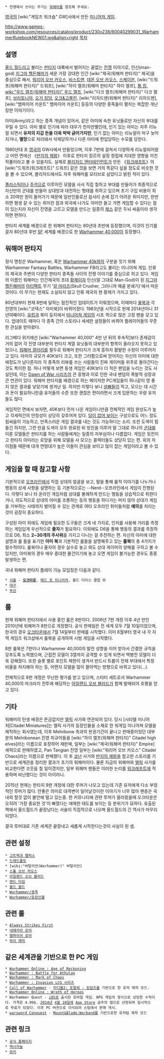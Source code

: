  * 전쟁에서 쓰이는 무기는 [[워해머]]를 참조해 주세요.

'''{{{+1 A World of Chaos. A Time of Heroes. An Age of War.}}}'''
'''{{{+1 혼돈의 세계. 영웅의 시간. 전쟁의 시대}}}'''

[[영국]]의 [wiki:"게임즈 워크숍" GW]사에서 만든 [[미니어처 게임]].

http://www.games-workshop.com/resources/catalog/product/230x238/60040299031_WarhammerRulebookNEW01.jpg&align=right [[목차]]

== 설명 ==
[[올드 월드]]라고 불리는 [[판타지]] 대륙에서 벌어지는 끝없는 [[전쟁]] 이야기로, 인신(man-god) [[지그마 헬든해머]]가 세운 가장 강대한 인간 [wiki:"제국(워해머 판타지)" 제국]을 중심으로 해서, [[워리어 오브 카오스]], [[비스트맨]], [[데몬 오브 카오스]], [[스케이븐]], [wiki:"드워프(워해머 판타지)" 드워프], [wiki:"하이 엘프(워해머 판타지)" 하이 엘프], [[툼 킹]], [[wiki:"우드 엘프(워해머 판타지)" 우드 엘프]], [wiki:"다크 엘프(워해머 판타지)" 다크 엘프], [[브리토니아]], [[오거 킹덤]], [[오크&고블린]], [wiki:"리자드맨(워해머 판타지)" 리자드맨], [wiki:"뱀파이어 카운트" 뱀파이어 카운트] 등등의 다양한 종족들이 펼치는 복잡한 개난장판 이야기이다. 

아미(Army)라고 하는 종족 개념이 있어서, 같은 아미에 속한 유닛들로만 자신의 부대를 꾸밀 수 있다. 아미 별로 인기에 따라 대우가 천차만별인데, 인기 있는 아미는 자주 리뉴얼 되면서 '''유저의 지갑 돈을 더욱 박박 긁어가지만''', 인기 없는 아미는 리뉴얼이 마구 늦어지거나, '''멸망'''으로 처리돼서 삭제당하거나 다른 아미에 편입당하는 수모를 당한다.

1980년대 초 [[영국]]의 GW사에서 만들었으며, 이후 7번에 걸쳐서 다양하게 리뉴얼되어왔고 어떤 면에선 《[[반지의 제왕]]》 이후로 판타지 장르의 설정 정립에 지대한 영향을 끼친 작품이라고 볼 수 있을지도. 실제로 [[블리자드 엔터테인먼트]]가 만든 《[[워크래프트]]》의 [wiki:"드워프(워크래프트)" 드워프] 같은 것을 보면 거의 똑같다 싶을 정도로 비슷한 것을 볼 수 있으며, 블리자드에서도 자주 워해머를 모티브로 삼았다고 밝힌 적이 있다.

[[플라스틱]]이나 [[주석]]으로 이루어진 모델을 사서 직접 칠하고 부대를 만들어가 최종적으로 자신만의 군대를 만들어 상대방과 대전하는 형태를 취하고 있으며 초기 구입 비용이 최소 20여만 원이 들어가기 때문에 일반인들로선 쉽사리 손에 잡기 어려운 취미지만, 한번 하면 평생 갈 수 있는 취미란 점과 외국에 나가도 아미만 들고 가면 게임할 수 있다는 점이 있는지라 자신이 진영을 고르고 모델을 만드는 일종의 [[체스]] 같은 두뇌 싸움이라 생각하면 편하다.

판타지 세계를 배경으로 한 워해머 판타지는 80년대 초반에 등장했으며, 이것이 인기를 끌자 80년대 후반 [[SF]] 세계를 배경으로 한 [[Warhammer 40,000]]이 등장했다. 

== 워해머 판타지 ==
정식 명칭은 Warhammer, 혹은 [[Warhammer 40k]]와의 구분을 짓기 위해 Warhammer Fantasy Battles, Warhammer FB라고도 불리는 미니어쳐 게임. 인류의 제국과 주변의 다양한 판타지 종족들 사이의 전쟁 이야기를 중심으로 하고 있다. 게임의 이름인 워해머는 인간제국의 초대 [[황제]]이자 인신(말 그대로 Man-God)이 된 [[지그마 헬든해머]]의 [[아티팩트]] 무기 '[[갈 마라즈]](Skull Crusher, 그러니까 해골 분쇄기)'에서 따온 것이다. 이 무기는 현재도 소실되지 않고 인류 제국의 현 황제가 가지고 있다. 

80년대부터 현재 8번에 달하는 점진적인 업데이트가 이뤄졌으며, 이때마다 [[룰북]]과 각 진영의 [wiki:"코덱스" 아미북]이 바뀌어졌다. 1983년을 시작으로 현재 2014년이니 31년여째이다. [[유럽]]과 북미 등지에서 [[미니어쳐 게임]]의 시초 격으로 많은 고정 팬을 갖고 있다. 업데이트 때마다 각 종족 간의 스토리나 세세한 설정들이 바뀌어 플레이어들의 꾸준한 관심을 받아왔다. 

리그베다 위키에선 [wiki:"Warhammer 40,000" 4만 년 뒤의 후속작]보다 존재감이 거의 없어 각 진영 대부분의 판타지 계열 유닛들의 대부분의 항목이 올라오지 못하고 있었으나, [[워해머 갤러리]]를 필두로 워해머 판타지가 크게 흥하자 활발한 수정이 이루어지고 있다. 아미의 규모가 40K보다 크고, 또한 그러함으로써 얻어지는 자신의 아미에 대한 애정도가 남다른지라 각 종족의 리뷰를 쓰는 사람들이 진짜 게이머들 위주로 돌아간다는 것도 특이한 점. 허나 어떻게 보면 동생 게임인 40K보다 더 적은 팬덤을 누리는 것도 사실인데, 이는 [[Dawn of War 시리즈]]의 큰 흥행과 이로 인한 국내 팬덤의 폭발적 성장과 큰 연관이 있다. 워해머 판타지를 배경으로 하는 메이저한 PC게임들이 하나같이 영 좋지 않은 결과를 낳았기에 생겨난 일. 하지만 이렇다 보니 [[설빠]]들이 적고, 모으는 데 시간과 돈이 필요하니만큼 유저들의 수준 또한 괜찮은 편이라면서 크게 입문하는 우량 유저들도 많다.

게임적인 면에서 보자면, 40K보다 먼저 나온 게임이니만큼 전체적인 게임 완성도가 높고 각세력간의 안정성이 상당히 갖추어져 있다. [[답이 없다|답이 없어 보이는]] 구성으로도 어느 정도 힘싸움이 가능하고, 만족스러운 게임 결과를 내는 것도 가능하다는 소리. 또한 도색이 힘들긴 하지만, 그런 만큼 도색이 모두 완료된 뒤 방진을 이루어 말 그대로 하나의 [[군대]]를 이룬 모델들은 판타지를 하는 사람들에게는 일종의 자부심이나 다름없다. 게임은 뒷전이고 판타지 아미라는 로망을 위해 모델을 사 모으는 콜렉터들도 상당히 있는 편. 위의 차이점들 때문에 대개 연령대가 높은 이들이 관심을 보이고 많이 잡는 게임이라고 볼 수 있다.

== 게임을 할 때 참고할 사항 ==

기본적으로 [[오프라인]]에서 직접 상대의 얼굴을 보고, 말을 통해 룰적 이야기를 나누거나 행동의 상세 사항을 설명하는 등 기본적으로는 --Nerd--오프라인에서 게임이 진행된다. 이렇다 보니 타 온라인 게임처럼 상대를 불쾌하게 만드는 행동을 상습적으로 취한다거나, 의도적으로 상대의 아미를 조롱하는 등의 행동을 하다가는 머지 않아 상대가 게임을 거부하는 사태까지 벌어질 수 있는 관계로 여타 오프라인 취미들처럼 '''예의'''를 차리는 것이 굉장히 중요하다.

구성된 아미 외에도 게임에 필요한 도구들은 크게 네 가지로, 인치를 사용해 거리를 측정하는 게임답게 우선적으로 '''줄자'''가 필요하다. 이외에도 D6을 통해 행동의 결과를 측정하므로 D6, 최소 '''2~30개의 주사위'''를 가지고 다니는 걸 추천하는 편. 자신의 아미에 대한 설명과 룰 들을 표기한 '''아미 북'''과 기본적인 룰들을 설명해주고 있는 '''룰북'''의 총 4가지가 필수적이다. 룰북이나 줄자의 경우 실수로 놓고 와도 상대 게이머의 양해를 구하고 볼 수 있지만, 아미북의 경우 매우 중대한 물건이기에 놓고 오면 게임이 불가능한 경우도 종종 발생하는 편.

국내 워해머 판타지 플레이 가능 모임장은 다음과 같다.

 * [[서울]] - '''[[오크타운]]''', [[매드 포 미니어처]], 올드 다이스 클럽 외
 * [[대구]]
 * [[부산]]

== 룰 ==
현재 워해머 판타지에서 사용 중인 룰은 8판이다. 2006년 7판 개정 이후 4년 만인 2010년에 워해머가 8판으로 개정했다. 공식 판매일은 전 세계 모두 7월 10일이었으며, 한국의 경우 [[오크타운]]에서 7월 14일부터 판매를 시작했다. 이미 6월부터 영국 내 각 지역 게임즈 워크샵에서 룰북을 공개하여 시범 게임을 시작했다.

8판 룰북은 7판이나 Warhammer 40,000의 발전 성향을 이어 받아서 간결한 규칙을 갖추도록 노력했으며, 근접전 모델이 3열까지 공격할 수 있게 되면서 백병전 모델이 더욱 강해졌다. 또한 슬롯 별로 포인트 제한이 생겨서 반드시 트룹이 전체 부대에서 특정 비율을 차지해야 하는 등, 어쩐지 모델을 많이 팔아먹는 방향으로 바뀌고 있다(...).

전체적으로 8판 개정은 무난한 평가를 받고 있으며, 스타터 세트로서 Warhammer 40,000의 마크라지 전투에 해당하는 [[아일랜드 오브 블러드]]가 함께 발매되어 호평을 얻고 있다.

== 기타 ==
워해머의 탄생 배경은 뜬금없지만 [[엘릭]] 사가와 연관되어 있다. 당시 [시타델 미니어처|Citadel Miniatures]는 엘릭 사가의 등장인물을 소재로 한 워게임 미니어쳐 모델을 제작하는 회사였는데, 이후 Melnibone 측과의 판권기간이 끝나고 판매중이었던 대부분의 Melnibonean 진영 피규어들을 [wiki:"하이 엘프(워해머 판타지)" Citadel high elves]라는 이름으로 포장하어 재판매, 일부는 [wiki:"제국(워해머 판타지)" Empire] 세력으로 판매하였고, Pan Tangian 진영 일부는 [wiki:"워리어 오브 카오스" Citadel Chaos]라는 이름으로 판매했다. 이 후 [[코난]] 사가와 [[반지의 제왕]]을 참고한 스토리를 기반으로 세계관을 정리한 결과가 초기의 워해머이다. 물론 지금의 워해머와 [[엘릭]] 사가를 비교한다면 코웃음 칠 일이겠지만, 일부 워해머 팬들은 이러한 논리를 [[워크래프트]]에 적용하며 비난했다는 것이 아이러니.

2015년 현재는 판타지 9판 개정에 대한 루머가 나오고 있는데 기존 유저에게 다소 부정적인 루머가 많다. 안좋은 의미로 대격변이 일어날것이란 이야기가 너무 많아 팬층은 국내외 할것 없이 불안에 떨고 있는중. 한 커뮤니티에 관련 루머가 올라왔을때 오크타운은 오히려 '가장 중요한 것'이 빠졌다는 애매한 태도를 보이는 등 분위기가 묘하다. 유출된 책에서 올드월드가 끝장났다는 서술이 직접적으로 나오며 올드월드의 긴 역사가 마무리 되었다.

결국 루머대로 기존 세계관 끝장내고 새롭게 시작한다는것이 사실이 된 셈.

== 관련 설정 ==
 * [[고트렉과 펠릭스]]
 * [[드레드플릿]]
 * [wiki:"바탈리언(Warhammer)" 바탈리언] 
 * [[스톰 오브 카오스]]
 * [[아일랜드 오브 블러드]]
 * [[엔드 타임]]
 * [[올드 월드]]
 * [[Warhammer/종족]]
 * [[Warhammer/등장인물]]

== 관련 룰 ==
 * [[Always Strikes First]]
 * [[네헤카라 로어]]
 * [[뱀파이어 로어]]
 * [[하이 매직]]

== 같은 세계관을 기반으로 한 PC 게임 ==
 * [[Warhammer Online : Age of Reckoning]]
 * [[Warhammer : Battle for Athulan]]
 * [[Warhammer : Mark of Chaos]]
 * [[Warhammer : Invasion LCG 시리즈]]
 * [[Call of Warhammer]] - [[미디블2: 토탈워 - 킹덤즈]]를 기반으로 한 유저 제작 모드.
 * [[Warhammer Online : Wrath of Heroes]]
 * Warhammer Quest - [[iOS]]로 출시된 모바일 게임. RPG 게임의 형식으로 상당한 수작이다. 가격은 4.99$. [[2014년]] [[4월 10일]]에 [[App Store]] 금주의 앱으로 선정되며 일시적으로 무료가 되었다. 이후 PC 버전으로 이식되어 스팀에서 판매 개시.
 * [[warsword Conquest]] - [[Mount&Blade:Warband]]를 기반으로한 유저팀 제작 모드

== 관련 링크 ==
 * [http://www.games-workshop.com 공식 홈페이지]
 * [http://whfb.lexicanum.com/wiki/ 렉시카눔]
 * [http://warhammerfb.wikia.com/wiki/ 위키]
